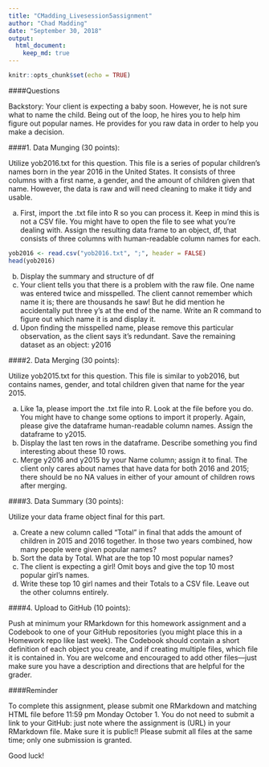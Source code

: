 ```yaml
---
title: "CMadding_Livesession5assignment"
author: "Chad Madding"
date: "September 30, 2018"
output:
  html_document:
    keep_md: true
---
```


```r
knitr::opts_chunk$set(echo = TRUE)
```

####Questions

   Backstory: Your client is expecting a baby soon.  However, he is not sure what to name the child.  Being out of the loop, he hires you to help him figure out popular names.  He provides for you raw data in order to help you make a decision.

####1.	Data Munging (30 points):
   
   Utilize yob2016.txt for this question. This file is a series of popular children’s names born in the year 2016 in the United States.  It consists of three columns with a first name, a gender, and the amount of children given that name.  However, the data is raw and will need cleaning to make it tidy and usable.

   a.	First, import the .txt file into R so you can process it.  Keep in mind this is not a CSV file.  You might have to open the file to see what you’re dealing with.  Assign the resulting data frame to an object, df, that consists of three columns with human-readable column names for each.
```r
yob2016 <- read.csv("yob2016.txt", ";", header = FALSE)
head(yob2016)
```
   
   
   b.	Display the summary and structure of df
   c.	Your client tells you that there is a problem with the raw file.  One name was entered twice and misspelled.  The client cannot remember which name it is; there are thousands he saw! But he did mention he accidentally put three y’s at the end of the name.  Write an R command to figure out which name it is and display it.
   d.	Upon finding the misspelled name, please remove this particular observation, as the client says it’s redundant.  Save the remaining dataset as an object: y2016

####2.	Data Merging (30 points):
   
   Utilize yob2015.txt for this question.  This file is similar to yob2016, but contains names, gender, and total children given that name for the year 2015.

   a.	Like 1a, please import the .txt file into R.  Look at the file before you do.  You might have to change some options to import it properly.  Again, please give the dataframe human-readable column names. Assign the dataframe to y2015.
   b.	Display the last ten rows in the dataframe.  Describe something you find interesting about these 10 rows.
   c.	Merge y2016 and y2015 by your Name column; assign it to final.  The client only cares about names that have data for both 2016 and 2015; there should be no NA values in either of your amount of children rows after merging.

####3.	Data Summary (30 points):

   Utilize your data frame object final for this part.

   a.	Create a new column called “Total” in final that adds the amount of children in 2015 and 2016 together.  In those two years combined, how many people were given popular names?
   b.	Sort the data by Total.  What are the top 10 most popular names?
   c.	The client is expecting a girl!  Omit boys and give the top 10 most popular girl’s names.
   d.	Write these top 10 girl names and their Totals to a CSV file.  Leave out the other columns entirely.
   
####4.	Upload to GitHub (10 points):

   Push at minimum your RMarkdown for this homework assignment and a Codebook to one of your GitHub repositories (you might place this in a Homework repo like last week).  The Codebook should contain a short definition of each object you create, and if creating multiple files, which file it is contained in.  You are welcome and encouraged to add other files—just make sure you have a description and directions that are helpful for the grader.
    
####Reminder

To complete this assignment, please submit one RMarkdown and matching HTML file before 11:59 pm Monday October 1.  You do not need to submit a link to your GitHub: just note where the assignment is (URL) in your RMarkdown file.  Make sure it is public!! Please submit all files at the same time; only one submission is granted.

Good luck!

